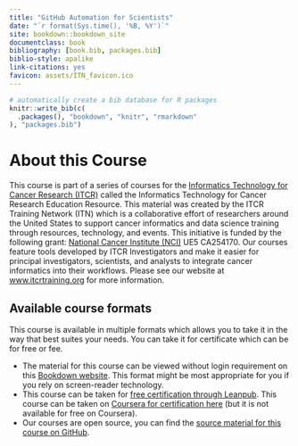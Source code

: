 ```yaml
---
title: "GitHub Automation for Scientists"
date: "`r format(Sys.time(), '%B, %Y')`"
site: bookdown::bookdown_site
documentclass: book
bibliography: [book.bib, packages.bib]
biblio-style: apalike
link-citations: yes
favicon: assets/ITN_favicon.ico
---
```



```r
# automatically create a bib database for R packages
knitr::write_bib(c(
  .packages(), "bookdown", "knitr", "rmarkdown"
), "packages.bib")
```

# About this Course {-}

This course is part of a series of courses for the [Informatics Technology for Cancer Research (ITCR)](https://itcr.cancer.gov/) called the Informatics Technology for Cancer Research Education Resource. This material was created by the ITCR Training Network (ITN)  which is a collaborative effort of researchers around the United States to support cancer informatics and data science training through resources, technology, and events. This initiative is funded by the following grant:  [National Cancer Institute (NCI)](https://www.cancer.gov/)  UE5 CA254170. Our courses feature tools developed by ITCR Investigators and make it easier for principal investigators, scientists, and analysts to integrate cancer informatics into their workflows. Please see our website at [www.itcrtraining.org](www.itcrtraining.org) for more information.

## Available course formats

This course is available in multiple formats which allows you to take it in the way that best suites your needs. You can take it for certificate which can be for free or fee.

- The material for this course can be viewed without login requirement on this [Bookdown website](http://hutchdatascience.org/GitHub_Automation_for_Scientists/). This format might be most appropriate for you if you rely on screen-reader technology.
- This course can be taken for [free certification through Leanpub](https://leanpub.com/courses/fredhutch/github-automation-for-scientists).
This course can be taken on [Coursera for certification here](https://www.coursera.org/learn/smarter-scientific-software-development-with-github-actions) (but it is not available for free on Coursera). 
- Our courses are open source, you can find the [source material for this course on GitHub](https://github.com/fhdsl/GitHub_Automation_for_Scientists).

